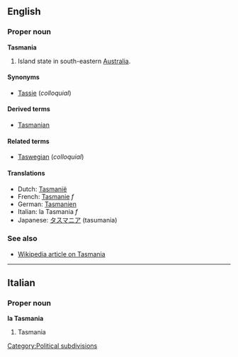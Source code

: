 ==English==
===Proper noun===
'''Tasmania'''

#Island state in south-eastern [[Australia]].
[[Category:Political subdivisions]]

====Synonyms====
*[[Tassie]] (''colloquial'')

====Derived terms====
*[[Tasmanian]]

====Related terms====
*[[Taswegian]] (''colloquial'')

====Translations====
*Dutch: [[Tasmanië]]
*French: [[Tasmanie]] ''f''
*German: [[Tasmanien]]
*Italian: la Tasmania ''f''
*Japanese: [[タスマニア]] (tasumania)

===See also===
*[[w:Tasmania|Wikipedia article on Tasmania]]

----
==Italian==
===Proper noun===
'''la Tasmania'''

#Tasmania